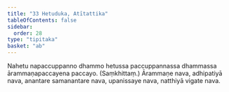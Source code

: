 ```yaml
---
title: "33 Hetuduka, Atītattika"
tableOfContents: false
sidebar:
  order: 28
type: "tipitaka"
basket: "ab"
---
```



<DynamicBreadcrumb />

<Division number="80">

<Paragraph number="194">
Nahetu napaccuppanno dhammo hetussa paccuppannassa dhammassa ārammaṇapaccayena paccayo. (Saṃkhittaṃ.)
</Paragraph>

<Paragraph number="195">
Ārammaṇe nava, adhipatiyā nava, anantare samanantare nava, upanissaye nava, natthiyā vigate nava.
</Paragraph>
</Division>